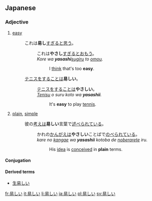 ==Japanese==
{{ja-kanjitab|易}}

===Adjective===
{{ja-adj|kk|decl=i|hira=やさしい|rom=yasashii}}

# [[easy]]
#: これは'''易し'''[[すぎる]]と[[思う]]。
#:: これは'''やさし'''[[すぎる]]と[[おもう]]。
#:: ''Kore wa '''yasashi'''[[sugiru]] to [[omou]].''
#::: I [[think]] that's too '''easy'''.
#: [[テニス]]をすることは'''易しい'''。
#:: [[テニス]]をすることは'''やさしい'''。
#:: ''[[tenisu|Tenisu]] o suru koto wa '''yasashii'''.''
#::: It's '''easy''' to play [[tennis]].
# [[plain]], [[simple]]
#: 彼の[[考え]]は'''易しい'''言葉で[[述べる|述べられ]]ている。
#:: かれの[[かんがえ]]は'''やさしい'''ことばで[[のべる|のべられて]]いる。
#:: ''kare no [[kangae]] wa '''yasashii''' kotoba de [[noberu|noberarete]] iru.''
#::: His [[idea]] is [[conceived]] in '''plain''' terms.

====Conjugation====
{{ja-i|易し|やさし|yasashi}}

====Derived terms====
* [[生易しい]]

[[fr:易しい]]
[[it:易しい]]
[[li:易しい]]
[[ja:易しい]]
[[pl:易しい]]
[[sv:易しい]]